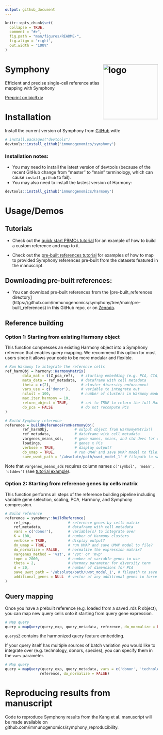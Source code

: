 ```yaml
---
output: github_document
---
```


<!-- README.md is generated from README.Rmd. Please edit that file -->

```r
knitr::opts_chunk$set(
  collapse = TRUE,
  comment = "#>",
  fig.path = "man/figures/README-",
  fig.align = 'right',
  out.width = "100%"
)
```

# Symphony <img src="man/figures/symphony_logo.png" alt="logo" width="181" align="right"/>

<!-- badges: start -->
<!-- badges: end -->

Efficient and precise single-cell reference atlas mapping with Symphony

[Preprint on bioRxiv](https://www.biorxiv.org/content/10.1101/2020.11.18.389189v1)

# Installation

Install the current version of Symphony from [GitHub](https://github.com/) with:

``` r
# install.packages("devtools")
devtools::install_github("immunogenomics/symphony")
```

### Installation notes: 
* You may need to install the latest version of devtools (because of the recent GitHub change from "master" to "main" terminology, which can cause `install_github` to fail).
* You may also need to install the lastest version of Harmony:

``` r
devtools::install_github("immunogenomics/harmony")
```

# Usage/Demos
## Tutorials

* Check out the [quick start PBMCs tutorial](https://github.com/immunogenomics/symphony/blob/main/vignettes/pbmcs_tutorial.ipynb/) for an example of how to build a custom reference and map to it.

* Check out the [pre-built references tutorial](https://github.com/immunogenomics/symphony/blob/main/vignettes/prebuilt_references_tutorial.ipynb) for examples of how to map to provided Symphony references pre-built from the datasets featured in the manuscript. 

## Downloading pre-built references: 

* You can download pre-built references from the [pre-built_references directory] (https://github.com/immunogenomics/symphony/tree/main/pre-built_references) in this GitHub repo, or on [Zenodo](https://zenodo.org/record/4602302#.YE2NoJNKhTY).


## Reference building

### Option 1: Starting from existing Harmony object

This function compresses an existing Harmony object into a Symphony reference that enables query mapping. We recommend this option for most users since it allows your code to be more modular and flexible.

```r

# Run Harmony to integrate the reference cells
ref_harmObj = harmony::HarmonyMatrix(
        data_mat = t(Z_pca_ref),   # starting embedding (e.g. PCA, CCA) of cells
        meta_data = ref_metadata,  # dataframe with cell metadata
        theta = c(2),              # cluster diversity enforcement
        vars_use = c('donor'),     # variable to integrate out
        nclust = 100,              # number of clusters in Harmony model
        max.iter.harmony = 10,
        return_object = TRUE,      # set to TRUE to return the full Harmony object
        do_pca = FALSE             # do not recompute PCs
)

# Build Symphony reference
reference = buildReferenceFromHarmonyObj(
        ref_harmObj,            # output object from HarmonyMatrix()
        ref_metadata,           # dataframe with cell metadata
        vargenes_means_sds,     # gene names, means, and std devs for scaling
        loadings,               # genes x PCs
        verbose = TRUE,         # display output?
        do_umap = TRUE,         # run UMAP and save UMAP model to file?
        save_uwot_path = '/absolute/path/uwot_model_1' # filepath to save UMAP model)
```
Note that `vargenes_means_sds` requires column names `c('symbol', 'mean', 'stddev')` (see [tutorial example](https://github.com/immunogenomics/symphony/blob/main/vignettes/pbmcs_tutorial.ipynb/)). 

### Option 2: Starting from reference genes by cells matrix

This function performs all steps of the reference building pipeline including variable gene selection, scaling, PCA, Harmony, and Symphony compression.

```r
# Build reference
reference = symphony::buildReference(
    ref_exp,                 # reference genes by cells matrix
    ref_metadata,            # dataframe with cell metadata
    vars = c('donor'),       # variable(s) to integrate over
    K = 100,                 # number of Harmony clusters
    verbose = TRUE,          # display output?
    do_umap = TRUE,          # run UMAP and save UMAP model to file?
    do_normalize = FALSE,    # normalize the expression matrix?
    vargenes_method = 'vst', # 'vst' or 'mvp'
    topn = 2000,             # number of variable genes to use
    theta = 2,               # Harmony parameter for diversity term
    d = 20,                  # number of dimensions for PCA
    save_uwot_path = '/absolute/path/uwot_model_1', # filepath to save UMAP model
    additional_genes = NULL  # vector of any additional genes to force include
)

```

## Query mapping
Once you have a prebuilt reference (e.g. loaded from a saved .rds R object), you can map new query cells onto it starting from query gene expression.

```r
# Map query
query = mapQuery(query_exp, query_metadata, reference, do_normalize = FALSE)
```

`query$Z` contains the harmonized query feature embedding.

If your query itself has multiple sources of batch variation you would like to integrate over (e.g. technology, donors, species), you can specify them in the `vars` parameter.

```r
# Map query
query = mapQuery(query_exp, query_metadata, vars = c('donor', 'technology'),
                reference, do_normalize = FALSE)
```

# Reproducing results from manuscript
Code to reproduce Symphony results from the Kang et al. manuscript will be made available on github.com/immunogenomics/symphony_reproducibility.
